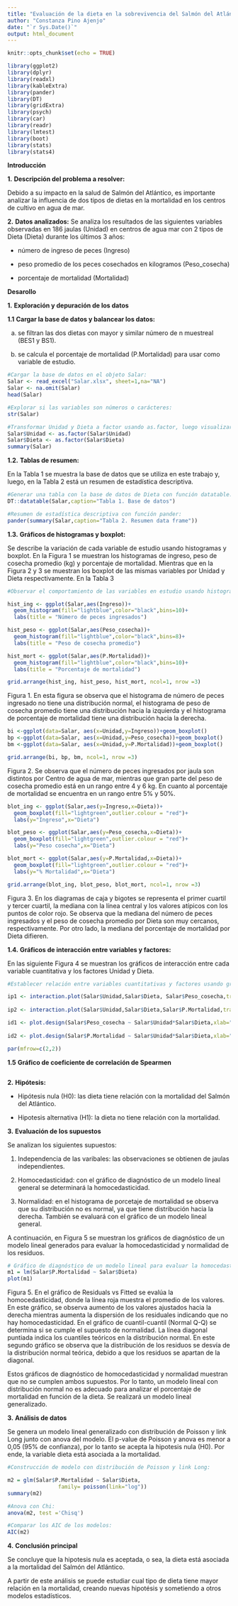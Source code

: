```yaml
---
title: "Evaluación de la dieta en la sobrevivencia del Salmón del Atlántico"
author: "Constanza Pino Ajenjo"
date: "`r Sys.Date()`"
output: html_document
---
```


```r
knitr::opts_chunk$set(echo = TRUE)

library(ggplot2)
library(dplyr)
library(readxl)
library(kableExtra)
library(pander)
library(DT)
library(gridExtra)
library(psych)
library(car)
library(readr)
library(lmtest)
library(boot)
library(stats)
library(stats4)

```

**Introducción**

**1.** **Descripción del problema a resolver:** 

Debido a su impacto en la salud de Salmón del Atlántico, es importante analizar la influencia de dos tipos de dietas en la mortalidad en los centros de cultivo en agua de mar.


**2.** **Datos analizados:** 
Se analiza los resultados de las siguientes variables observadas en 186 jaulas (Unidad) en centros de agua mar con 2 tipos de Dieta (Dieta) durante los últimos 3 años: 

- número de ingreso de peces (Ingreso)

- peso promedio de los peces cosechados en kilogramos (Peso_cosecha)

- porcentaje de mortalidad (Mortalidad) 



**Desarollo**

**1.** **Exploración y depuración de los datos**

**1.1** **Cargar la base de datos y balancear los datos:**

a) se filtran las dos dietas con mayor y similar número de n muestreal (BES1  y BS1).

b) se calcula el porcentaje de mortalidad (P.Mortalidad) para usar como variable de estudio.


```r

#Cargar la base de datos en el objeto Salar:
Salar <- read_excel("Salar.xlsx", sheet=1,na="NA")
Salar <- na.omit(Salar)
head(Salar)

#Explorar si las variables son números o carácteres:
str(Salar)

#Transformar Unidad y Dieta a factor usando as.factor, luego visualizar que Unidad y Dieta estén transformados adecuadamente a factor y que los datos están balanceados:
Salar$Unidad <- as.factor(Salar$Unidad)
Salar$Dieta <- as.factor(Salar$Dieta)
summary(Salar)

```

**1.2.** **Tablas de resumen:**

En la Tabla 1 se muestra la base de datos que se utiliza en este trabajo y, luego, en la Tabla 2 está un resumen de estadística descriptiva.

```r

#Generar una tabla con la base de datos de Dieta con función datatable:
DT::datatable(Salar,caption="Tabla 1. Base de datos")

#Resumen de estadística descriptiva con función pander:
pander(summary(Salar,caption="Tabla 2. Resumen data frame"))

```



**1.3.** **Gráficos de histogramas y boxplot:**

Se describe la variación de cada variable de estudio usando histogramas y boxplot. En la Figura 1 se muestran los histogramas de ingreso, peso de cosecha promedio (kg) y porcentaje de mortalidad. Mientras que en la Figura 2 y 3 se muestran los boxplot de las mismas variables por Unidad y Dieta respectivamente. En la Tabla 3

```r
#Observar el comportamiento de las variables en estudio usando histogramas y boxplot (valor atípico se muestra en punto de color rojo):

hist_ing <- ggplot(Salar,aes(Ingreso))+
  geom_histogram(fill="lightblue",color="black",bins=10)+
  labs(title = "Número de peces ingresados")

hist_peso <- ggplot(Salar,aes(Peso_cosecha))+
  geom_histogram(fill="lightblue",color="black",bins=8)+
  labs(title = "Peso de cosecha promedio")

hist_mort <- ggplot(Salar,aes(P.Mortalidad))+
  geom_histogram(fill="lightblue",color="black",bins=10)+
  labs(title = "Porcentaje de mortalidad")

grid.arrange(hist_ing, hist_peso, hist_mort, ncol=1, nrow =3)

```

Figura 1. En esta figura se observa que el histograma de número de peces ingresado no tiene una distribución normal, el histograma de peso de cosecha promedio tiene una distribución hacia la izquierda y el histograma de porcentaje de mortalidad tiene una distribución hacia la derecha. 


```r

bi <-ggplot(data=Salar, aes(x=Unidad,y=Ingreso))+geom_boxplot()
bp <-ggplot(data=Salar, aes(x=Unidad,y=Peso_cosecha))+geom_boxplot()
bm <-ggplot(data=Salar, aes(x=Unidad,y=P.Mortalidad))+geom_boxplot()

grid.arrange(bi, bp, bm, ncol=1, nrow =3)
```

Figura 2. Se observa que el número de peces ingresados por jaula son distintos por Centro de agua de mar, mientras que gran parte del peso de cosecha promedio está en un rango entre 4 y 6 kg. En cuanto al porcentaje de mortalidad se encuentra en un rango entre 5% y 50%.   


```r

blot_ing <- ggplot(Salar,aes(y=Ingreso,x=Dieta))+
  geom_boxplot(fill="lightgreen",outlier.colour = "red")+
  labs(y="Ingreso",x="Dieta")

blot_peso <- ggplot(Salar,aes(y=Peso_cosecha,x=Dieta))+
  geom_boxplot(fill="lightgreen",outlier.colour = "red")+
  labs(y="Peso cosecha",x="Dieta")

blot_mort <- ggplot(Salar,aes(y=P.Mortalidad,x=Dieta))+
  geom_boxplot(fill="lightgreen",outlier.colour = "red")+
  labs(y="% Mortalidad",x="Dieta")

grid.arrange(blot_ing, blot_peso, blot_mort, ncol=1, nrow =3)
```

Figura 3. En los diagramas de caja y bigotes se representa el primer cuartil y tercer cuartil, la mediana con la línea central y los valores atípicos con los puntos de color rojo. Se observa que la mediana del número de peces ingresados y el peso de cosecha promedio por Dieta son muy cercanos, respectivamente. Por otro lado, la mediana del porcentaje de mortalidad por Dieta difieren. 



**1.4.** **Gráficos de interacción entre variables y factores:**

En las siguiente Figura 4 se muestran los gráficos de interacción entre cada variable cuantitativa y los factores Unidad y Dieta.

```r
#Establecer relación entre variables cuantitativas y factores usando gráficas de correlación, boxplot, interacción o de tamaño de los efectos:

ip1 <- interaction.plot(Salar$Unidad,Salar$Dieta, Salar$Peso_cosecha,trace.label="Dieta",fun=mean, xlab="Unidad",ylab="Peso cosecha",type="b", col= c("black", "blue"),pch=c(19,17))
 
ip2 <- interaction.plot(Salar$Unidad,Salar$Dieta,Salar$P.Mortalidad,trace.label="Dieta",fun=mean,xlab="Unidad",ylab="% Mortalidad",type="b", col= c("black", "blue"),pch=c(19,17))

id1 <- plot.design(Salar$Peso_cosecha ~ Salar$Unidad*Salar$Dieta,xlab="Factores", ylab="Peso cosecha")
 
id2 <- plot.design(Salar$P.Mortalidad ~ Salar$Unidad*Salar$Dieta,xlab="Factores", ylab="% Mortalidad")

par(mfrow=c(2,2))

```

**1.5** **Gráfico de coeficiente de correlación de Spearmen**


```r



```



**2.** **Hipótesis:**

- Hipótesis nula (H0): las dieta tiene relación con la mortalidad del Salmón del Atlántico.

- Hipotesis alternativa (H1): la dieta no tiene relación con la mortalidad.


**3.** **Evaluación de los supuestos**

Se analizan los siguientes supuestos:

1) Independencia de las varibales: las observaciones se obtienen de jaulas independientes.

2) Homocedasticidad: con el gráfico de diagnóstico de un modelo lineal general se determinará la homocedasticidad.

3) Normalidad: en el histograma de porcetaje de mortalidad se observa que su distribución no es normal, ya que tiene distribución hacia la derecha. También se evaluará con el gráfico de un modelo lineal general. 

A continuación, en Figura 5 se muestran los gráficos de diagnóstico de un modelo lineal generados para evaluar la homocedasticidad y normalidad de los residuos.  

```r

# Gráfico de diagnóstico de un modelo lineal para evaluar la homocedasticidad y normalidad de los residuos
m1 = lm(Salar$P.Mortalidad ~ Salar$Dieta)
plot(m1)

```


Figura 5. En el gráfico de Residuals vs Fitted se evalúa la homocedasticidad, donde la línea roja muestra el promedio de los valores. En este gráfico, se observa aumento de los valores ajustados hacia la derecha mientras aumenta la dispersión de los residuales indicando que no hay homocedasticidad. En el gráfico de cuantil-cuantil (Normal Q-Q) se determina si se cumple el supuesto de normalidad. La línea diagonal puntiada indica los cuantiles teóricos en la distribución normal. En este segundo gráfico se observa que la distribución de los residuos se desvía de la distribución normal teórica, debido a que los residuos se apartan de la diagonal.

Estos gráficos de diagnóstico de homocedasticidad y normalidad muestran que no se cumplen ambos supuestos. Por lo tanto, un modelo lineal con distribución normal no es adecuado para analizar el porcentaje de mortalidad en función de la dieta. Se realizará un modelo lineal generalizado.


**3.** **Análisis de datos**

Se genera un modelo lineal generalizado con distribución de Poisson y link Long junto con anova del modelo. El p-value de Poisson y anova es menor a 0,05 (95% de confianza), por lo tanto se acepta la hipotesis nula (H0). Por ende, la variable dieta está asociada a la mortalidad.

```r
#Construcción de modelo con distribución de Poisson y link Long:

m2 = glm(Salar$P.Mortalidad ~ Salar$Dieta, 
                family= poisson(link="log"))
summary(m2)

#Anova con Chi:
anova(m2, test ='Chisq')

#Comparar los AIC de los modelos:
AIC(m2)

```


**4.** **Conclusión principal**

Se concluye que la hipotesis nula es aceptada, o sea, la dieta está asociada a la  mortalidad del Salmón del Atlántico.

A partir de este análisis se puede estudiar cual tipo de dieta tiene mayor relación en la mortalidad, creando nuevas hipotésis y sometiendo a otros modelos estadísticos.

